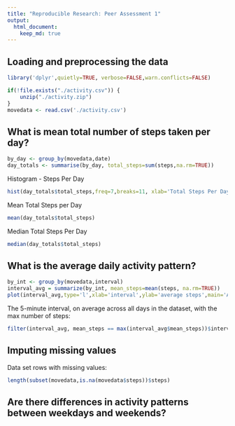 ```yaml
---
title: "Reproducible Research: Peer Assessment 1"
output: 
  html_document:
    keep_md: true
---
```



## Loading and preprocessing the data
```r
library('dplyr',quietly=TRUE, verbose=FALSE,warn.conflicts=FALSE)
```

```r
if(!file.exists("./activity.csv")) {
    unzip("./activity.zip")
}
movedata <- read.csv('./activity.csv')
```



## What is mean total number of steps taken per day?
```r
by_day <- group_by(movedata,date)
day_totals <- summarise(by_day, total_steps=sum(steps,na.rm=TRUE))
```

Histogram - Steps Per Day

```r
hist(day_totals$total_steps,freq=7,breaks=11, xlab='Total Steps Per Day',ylab='Count',main='Histogram - Total Steps per Day')
```

Mean Total Steps per Day
``` r
mean(day_totals$total_steps)
```

Median Total Steps Per Day
``` r
median(day_totals$total_steps)
```



## What is the average daily activity pattern?

```r
by_int <- group_by(movedata,interval)
interval_avg = summarize(by_int, mean_steps=mean(steps, na.rm=TRUE))
plot(interval_avg,type='l',xlab='interval',ylab='average steps',main='Average Daily Activity Pattern')
```

The 5-minute interval, on average across all days in the dataset, with the max number of steps:
```r
filter(interval_avg, mean_steps == max(interval_avg$mean_steps))$interval
```


## Imputing missing values

Data set rows with missing values:

```r
length(subset(movedata,is.na(movedata$steps))$steps)
```




## Are there differences in activity patterns between weekdays and weekends?
